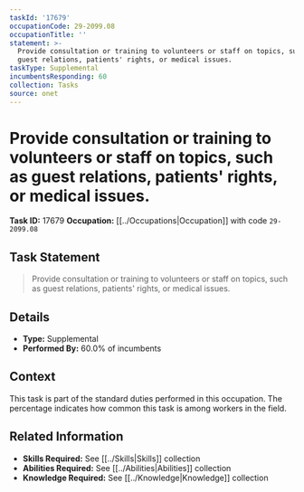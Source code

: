```yaml
---
taskId: '17679'
occupationCode: 29-2099.08
occupationTitle: ''
statement: >-
  Provide consultation or training to volunteers or staff on topics, such as
  guest relations, patients' rights, or medical issues.
taskType: Supplemental
incumbentsResponding: 60
collection: Tasks
source: onet
---
```

# Provide consultation or training to volunteers or staff on topics, such as guest relations, patients' rights, or medical issues.

**Task ID:** 17679
**Occupation:** [[../Occupations|Occupation]] with code `29-2099.08`

## Task Statement

> Provide consultation or training to volunteers or staff on topics, such as guest relations, patients' rights, or medical issues.

## Details

- **Type:** Supplemental
- **Performed By:** 60.0% of incumbents

## Context

This task is part of the standard duties performed in this occupation. The percentage indicates how common this task is among workers in the field.

## Related Information

- **Skills Required:** See [[../Skills|Skills]] collection
- **Abilities Required:** See [[../Abilities|Abilities]] collection
- **Knowledge Required:** See [[../Knowledge|Knowledge]] collection
